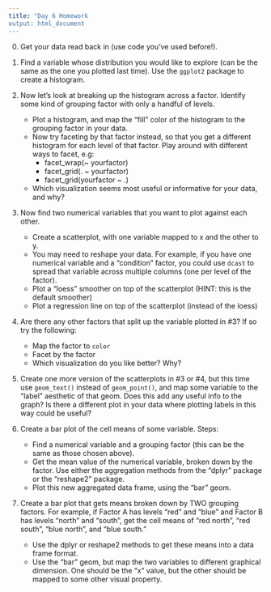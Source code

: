 ```yaml
---
title: "Day 6 Homework
output: html_document
---
```


0. Get your data read back in (use code you've used before!).

1. Find a variable whose distribution you would like to explore (can be the same as the one you plotted last time).  Use the `ggplot2` package to create a histogram.

2. Now let's look at breaking up the histogram across a factor. Identify some kind of grouping factor with only a handful of levels.
   - Plot a histogram, and map the "fill" color of the histogram to the grouping factor in your data.
   - Now try faceting by that factor instead, so that you get a different histogram for each level of that factor.  Play around with different ways to facet, e.g:
     - facet_wrap(~ yourfactor)
     - facet_grid(. ~ yourfactor)
     - facet_grid(yourfactor ~ .)
   - Which visualization seems most useful or informative for your data, and why?

3. Now find two numerical variables that you want to plot against each other.  
   - Create a scatterplot, with one variable mapped to x and the other to y.
   - You may need to reshape your data.  For example, if you have one numerical variable and a "condition" factor, you could use `dcast` to spread that variable across multiple columns (one per level of the factor).
   - Plot a "loess" smoother on top of the scatterplot (HINT: this is the default smoother)
   - Plot a regression line on top of the scatterplot (instead of the loess)

4. Are there any other factors that split up the variable plotted in #3?  If so try the following:
   - Map the factor to `color`
   - Facet by the factor
   - Which visualization do you like better?  Why?
   
5. Create one more version of the scatterplots in #3 or #4, but this time use `geom_text()` instead of `geom_point()`, and map some variable to the "label" aesthetic of that geom.  Does this add any useful info to the graph?  Is there a different plot in your data where plotting labels in this way could be useful?

6. Create a bar plot of the cell means of some variable. Steps:
   - Find a numerical variable and a grouping factor (this can be the same as those chosen above).  
   - Get the mean value of the numerical variable, broken down by the factor.  Use either the aggregation methods from the "dplyr" package or the "reshape2" package.
   - Plot this new aggregated data frame, using the "bar" geom.
   
7. Create a bar plot that gets means broken down by TWO grouping factors.  For example, if Factor A has levels "red" and "blue" and Factor B has levels "north" and "south", get the cell means of "red north", "red south", "blue north", and "blue south."  
   - Use the dplyr or reshape2 methods to get these means into a data frame format.
   - Use the "bar" geom, but map the two variables to different graphical dimension.  One should be the "x" value, but the other should be mapped to some other visual property.


